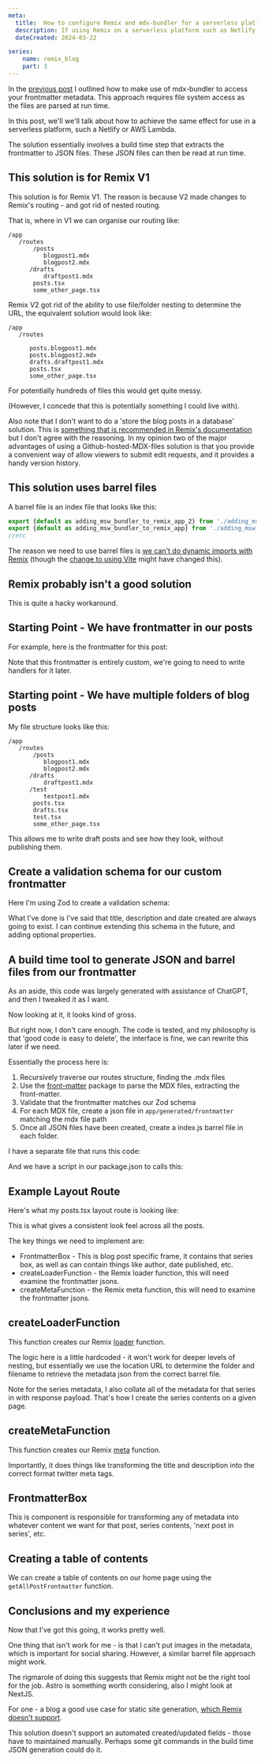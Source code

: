 ```yaml
---
meta:
  title:  How to configure Remix and mdx-bundler for a serverless platform - barrel files approach, Remix v1
  description: If using Remix on a serverless platform such as Netlify we can use a build time compilation and barrel files to access frontmatter metadata.
  dateCreated: 2024-03-22

series: 
    name: remix_blog
    part: 3
---
```

   

In the [previous post](./adding_msw_bundler_to_remix_app) I outlined how to make use of mdx-bundler to access your frontmatter metadata. This approach requires file system access as the files are parsed at run time. 

In this post, we'll we'll talk about how to achieve the same effect for use in a serverless platform, such a Netlify or AWS Lambda. 

The solution essentially involves a build time step that extracts the frontmatter to JSON files. These JSON files can then be read at run time. 

## This solution is for Remix V1

This solution is for Remix V1. The reason is because V2 made changes to Remix's routing - and got rid of nested routing. 

That is, where in V1 we can organise our routing like: 

```
/app 
   /routes 
       /posts
          blogpost1.mdx
          blogpost2.mdx
      /drafts
          draftpost1.mdx
       posts.tsx 
       some_other_page.tsx

```

Remix V2 got rid of the ability to use file/folder nesting to determine the URL, the equivalent solution would look like: 


```
/app 
   /routes 

      posts.blogpost1.mdx
      posts.blogpost2.mdx
      drafts.draftpost1.mdx
      posts.tsx 
      some_other_page.tsx

```

For potentially hundreds of files this would get quite messy. 

(However, I concede that this is potentially something I could live with). 

Also note that I don't want to do a 'store the blog posts in a database' solution. This is [something that is recommended in Remix's documentation](https://remix.run/docs/en/main/guides/mdx#example:~:text=Clearly%20this%20is,MDX%20Bundler.) but I don't agree with the reasoning. In my opinion two of the major advantages of using a Github-hosted-MDX-files solution is that you provide a convenient way of allow viewers to submit edit requests, and it provides a handy version history. 

## This solution uses barrel files

A barrel file is an index file that looks like this: 

```js
export {default as adding_msw_bundler_to_remix_app_2} from './adding_msw_bundler_to_remix_app_2.json';
export {default as adding_msw_bundler_to_remix_app} from './adding_msw_bundler_to_remix_app.json';
//etc
```

The reason we need to use barrel files is [we can't do dynamic imports with Remix](https://github.com/remix-run/remix/discussions/2936) (though the [change to using Vite](https://remix.run/blog/remix-heart-vite) might have changed this). 

## Remix probably isn't a good solution 

This is quite a hacky workaround. 


## Starting Point - We have frontmatter in our posts 

For example, here is the frontmatter for this post: 

<GithubPermalink permalink="https://github.com/dwjohnston/blacksheepcode/blob/24c6f3ef9d09f9e061226e19e78a4c8d1ee03710/app/routes/posts/adding_msw_bundler_to_remix_app_2.mdx#L1-L11"/>

Note that this frontmatter is entirely custom, we're going to need to write handlers for it later. 

## Starting point - We have multiple folders of blog posts 

My file structure looks like this: 

```
/app 
   /routes 
       /posts
          blogpost1.mdx
          blogpost2.mdx
      /drafts
          draftpost1.mdx
      /test 
          testpost1.mdx
       posts.tsx 
       drafts.tsx
       test.tsx
       some_other_page.tsx
```

This allows me to write draft posts and see how they look, without publishing them. 

## Create a validation schema for our custom frontmatter

Here I'm using Zod to create a validation schema: 

<GithubPermalink permalink="https://github.com/dwjohnston/blacksheepcode/blob/24c6f3ef9d09f9e061226e19e78a4c8d1ee03710/utils/frontmatterTypings.ts#L1-L33"/>

What I've done is I've said that title, description and date created are always going to exist. I can continue extending this schema in the future, and adding optional properties. 


## A build time tool to generate JSON and barrel files from our frontmatter 

<GithubPermalink permalink="https://github.com/dwjohnston/blacksheepcode/blob/24c6f3ef9d09f9e061226e19e78a4c8d1ee03710/utils/extractFrontMatter.ts#L1-L109"/>

<Aside>
  <p>As an aside, this code was largely generated with assistance of ChatGPT, and then I tweaked it as I want.</p>
  <p>Now looking at it, it looks kind of gross.</p>
  <p>But right now, I don't care enough. The code is tested, and my philosophy is that 'good code is easy to delete', the interface is fine, we can rewrite this later if we need.</p>
</Aside>

Essentially the process here is: 

1. Recursively traverse our routes structure, finding the .mdx files
2. Use the [front-matter](https://www.npmjs.com/package/front-matter) package to parse the MDX files, extracting the front-matter. 
3. Validate that the frontmatter matches our Zod schema
4. For each MDX file, create a json file in `app/generated/frontmatter` matching the mdx file path
5. Once all JSON files have been created, create a index.js barrel file in each folder. 

I have a separate file that runs this code: 

<GithubPermalink permalink="https://github.com/dwjohnston/blacksheepcode/blob/24c6f3ef9d09f9e061226e19e78a4c8d1ee03710/utils/extractFrontMatter.bin.ts#L1-L16"/>

And we have a script in our package.json to calls this: 

<GithubPermalink permalink="https://github.com/dwjohnston/blacksheepcode/blob/24c6f3ef9d09f9e061226e19e78a4c8d1ee03710/package.json#L12-L13"/>

## Example Layout Route

Here's what my posts.tsx layout route is looking like: 

<GithubPermalink permalink="https://github.com/dwjohnston/blacksheepcode/blob/73fc879238d86bcd78538344632ad5e4ee2c0d00/app/routes/posts.tsx#L1-L29"/>

This is what gives a consistent look feel across all the posts. 

The key things we need to implement are:

- FrontmatterBox - This is blog post specific frame, it contains that series box, as well as can contain things like author, date published, etc. 
- createLoaderFunction - the Remix loader function, this will need examine the frontmatter jsons.
- createMetaFunction - the Remix meta function, this will need to examine the frontmatter jsons. 

## createLoaderFunction 

This function creates our Remix [loader](https://remix.run/docs/en/1.19.3/route/loader) function.

<GithubPermalink permalink="https://github.com/dwjohnston/blacksheepcode/blob/73fc879238d86bcd78538344632ad5e4ee2c0d00/app/utils/blogPosts.tsx#L1-L84"/>

The logic here is a little hardcoded - it won't work for deeper levels of nesting, but essentially we use the location URL to determine the folder and filename to retrieve the metadata json from the correct barrel file. 

Note for the series metadata, I also collate all of the metadata for that series in with response payload. That's how I create the series contents on a given page. 

## createMetaFunction 

This function creates our Remix [meta](https://remix.run/docs/en/1.19.3/route/meta) function.

<GithubPermalink permalink="https://github.com/dwjohnston/blacksheepcode/blob/e3162ffa0b512a0079a41937b6dcaf85b971fd91/app/utils/blogPosts.tsx#L87-L115"/>

Importantly, it does things like transforming the title and description into the correct format twitter meta tags. 

## FrontmatterBox 

This is component is responsible for transforming any of metadata into whatever content we want for that post, series contents, 'next post in series', etc. 

<GithubPermalink permalink="https://github.com/dwjohnston/blacksheepcode/blob/e3162ffa0b512a0079a41937b6dcaf85b971fd91/app/components/FrontmatterBox/FrontmatterBox.tsx#L1-L96"/>

## Creating a table of contents

We can create a table of contents on our home page using the `getAllPostFrontmatter` function.

<GithubPermalink permalink="https://github.com/dwjohnston/blacksheepcode/blob/e3162ffa0b512a0079a41937b6dcaf85b971fd91/app/routes/index.tsx#L27-L29"/>

## Conclusions and my experience 

Now that I've got this going, it works pretty well. 

One thing that isn't work for me - is that I can't put images in the metadata, which is important for social sharing. However, a similar barrel file approach might work. 

The rigmarole of doing this suggests that Remix might not be the right tool for the job. Astro is something worth considering, also I might look at NextJS. 

For one - a blog a good use case for static site generation, [which Remix doesn't support](https://github.com/remix-run/remix/discussions/2796).

This solution doesn't support an automated created/updated fields - those have to maintained manually. Perhaps some git commands in the build time JSON generation could do it. 



